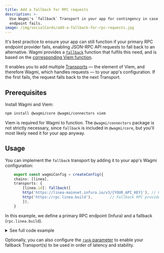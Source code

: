 ```yaml
---
title: Add a fallback for RPC requests
description: >-
  Use Wagmi's `fallback` Transport in your app for contingency in case one RPC
  endpoint fails.
image: /img/socialCards/add-a-fallback-for-rpc-requests.jpg
---
```


It's best practice to ensure your app can still function if your primary RPC endpoint provider fails,
enabling JSON-RPC API requests to fall back to an alternative. Wagmi provides a [`fallback`](https://wagmi.sh/core/api/transports/fallback) 
function that fulfils this need, and is based on the [corresponding Viem function](https://v1.viem.sh/docs/clients/transports/fallback.html).

It enables you to add multiple [Transports](https://viem.sh/docs/clients/intro#transports) — the 
element of Viem, and therefore Wagmi, which handles requests — to your app's configuration. If the 
first fails, the request falls back to the next Transport.

## Prerequisites

Install Wagmi and Viem: 

```bash
npm install @wagmi/core @wagmi/connectors viem
```

Viem is required for Wagmi to function. The `@wagmi/connectors` package is not strictly necessary, 
since `fallback` is included in `@wagmi/core`, but you'll most likely need it for your app anyway. 

## Usage

You can implement the `fallback` transport by adding it to your app's Wagmi configuration:

```typescript
    export const wagmiConfig = createConfig({
    chains: [linea],
    transports: {
        [linea.id]: fallback([
        http('https://linea-mainnet.infura.io/v3/{YOUR_API_KEY}'), // Primary RPC provider
        http('https://rpc.linea.build'),        // Fallback RPC provider
        ]),
    }
```

In this example, we define a primary RPC endpoint (Infura) and a fallback (`rpc.linea.build`). 

<details>
    <summary>See full code example</summary>
    ```typescript title="src/config/wagmiConfig.ts"
    import { createConfig, http, fallback } from '@wagmi/core';
    import { jsonRpcProvider } from '@wagmi/core/providers/jsonRpc';
    import { linea } from 'viem/chains';

    // Add the fallback to the config
    export const wagmiConfig = createConfig({
      chains: [linea],
      transports: {
        [linea.id]: fallback([
          http('https://rpc.linea.build'),        // primary RPC HTTP endpoint
          http('https://another.rpc.endpoint/1'), // fallback HTTP endpoint
        ]),
      },
    });
    ```
</details>

Optionally, you can also configure the [`rank` parameter](https://v1.viem.sh/docs/clients/transports/fallback.html#rank-optional)
to enable your fallback Transport(s) to be used in order of latency and stability.
